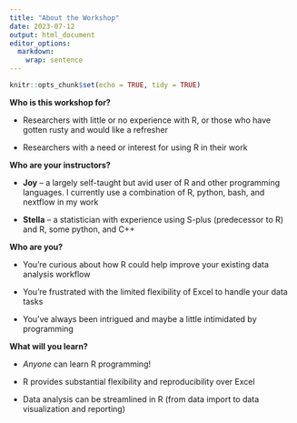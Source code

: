 ```yaml
---
title: "About the Workshop"
date: 2023-07-12
output: html_document
editor_options: 
  markdown: 
    wrap: sentence
---
```


```r
knitr::opts_chunk$set(echo = TRUE, tidy = TRUE)
```

**Who is this workshop for?**

-   Researchers with little or no experience with R, or those who have gotten rusty and would like a refresher

-   Researchers with a need or interest for using R in their work

**Who are your instructors?**

-   **Joy** -- a largely self-taught but avid user of R and other programming languages.
    I currently use a combination of R, python, bash, and nextflow in my work

-   **Stella** -- a statistician with experience using S-plus
    (predecessor to R) and R, some python, and C++

**Who are you?**

-   You're curious about how R could help improve your existing data analysis workflow

-   You're frustrated with the limited flexibility of Excel to handle your data tasks

-   You've always been intrigued and maybe a little intimidated by programming


**What will you learn?**

-   *Anyone* can learn R programming!

-   R provides substantial flexibility and reproducibility over Excel

-   Data analysis can be streamlined in R (from data import to data visualization and reporting)
